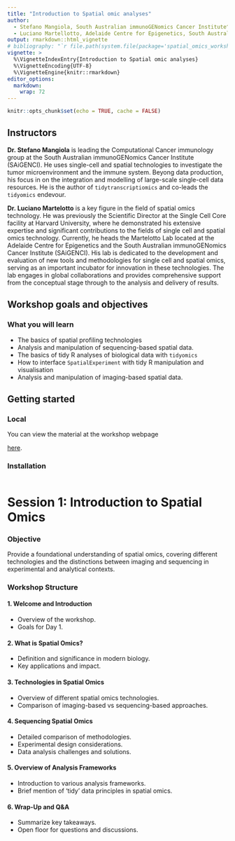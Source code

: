```yaml
---
title: "Introduction to Spatial omic analyses"
author:
  - Stefano Mangiola, South Australian immunoGENomics Cancer Institute^[<mangiola.stefano@adelaide.edu.au>], Walter and Eliza Hall Institute^[<mangiola.s at wehi.edu.au>]
  - Luciano Martellotto, Adelaide Centre for Epigenetics, South Australian immunoGENomics Cancer Institute^[<luciano.martelotto@adelaide.edu.au>]
output: rmarkdown::html_vignette
# bibliography: "`r file.path(system.file(package='spatial_omics_workshop_2024', 'bibliography'), 'bibliography.bib')`"
vignette: >
  %\VignetteIndexEntry{Introduction to Spatial omic analyses}
  %\VignetteEncoding{UTF-8}
  %\VignetteEngine{knitr::rmarkdown}
editor_options: 
  markdown: 
    wrap: 72
---
```


```r
knitr::opts_chunk$set(echo = TRUE, cache = FALSE)
```

## Instructors

**Dr. Stefano Mangiola** is leading the Computational Cancer immunology group at the South Australian immunoGENomics Cancer Institute (SAiGENCI). He uses single-cell and spatial technologies to investigate the tumor microenvironment and the immune system. Beyong data production, his focus in on the integration and modelling of large-scale single-cell data resources. He is the author of `tidytranscriptiomics` and co-leads the `tidyomics` endevour. 


**Dr. Luciano Martelotto** is a key figure in the field of spatial omics technology. He was previously the Scientific Director at the Single Cell Core facility at Harvard University, where he demonstrated his extensive expertise and significant contributions to the fields of single cell and spatial omics technology. Currently, he heads the Martelotto Lab located at the Adelaide Centre for Epigenetics and the South Australian immunoGENomics Cancer Institute (SAiGENCI). His lab is dedicated to the development and evaluation of new tools and methodologies for single cell and spatial omics, serving as an important incubator for innovation in these technologies. The lab engages in global collaborations and provides comprehensive support from the conceptual stage through to the analysis and delivery of results.

## Workshop goals and objectives

### What you will learn

-   The basics of spatial profiling technologies
-   Analysis and manipulation of sequencing-based spatial data.
-   The basics of tidy R analyses of biological data with `tidyomics`
-   How to interface `SpatialExperiment` with tidy R manipulation and visualisation
-   Analysis and manipulation of imaging-based spatial data.

## Getting started

### Local

You can view the material at the workshop webpage

[here](https://tidyomics.github.io/tidySpatialWorkshop2024/articles/main.html).

### Installation

```r

```

# Session 1: Introduction to Spatial Omics

### Objective

Provide a foundational understanding of spatial omics, covering different technologies and the distinctions between imaging and
sequencing in experimental and analytical contexts.

### Workshop Structure

#### 1. Welcome and Introduction

-   Overview of the workshop.
-   Goals for Day 1.

#### 2. What is Spatial Omics?

-   Definition and significance in modern biology.
-   Key applications and impact.

#### 3. Technologies in Spatial Omics

-   Overview of different spatial omics technologies.
-   Comparison of imaging-based vs sequencing-based approaches.

#### 4. Sequencing Spatial Omics

-   Detailed comparison of methodologies.
-   Experimental design considerations.
-   Data analysis challenges and solutions.

#### 5. Overview of Analysis Frameworks

-   Introduction to various analysis frameworks.
-   Brief mention of 'tidy' data principles in spatial omics.

#### 6. Wrap-Up and Q&A

-   Summarize key takeaways.
-   Open floor for questions and discussions.


